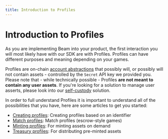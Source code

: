 ```yaml
---
title: Introduction to Profiles
---
```


# Introduction to Profiles

As you are implementing Beam into your product, the first interaction you will most likely have with our SDK are with Profiles. Profiles can have different purposes and meaning depending on your games.

Profiles are on-chain [account abstractions](https://ethereum.org/en/roadmap/account-abstraction) that possibly will, or possibly will not contain assets - controlled by the `Secret` API key we provided you. Please note that - while technically possible - Profiles **are not meant to contain any user assets**. If you're looking for a solution to manage user asserts, please look into our [self-custody](/service/introduction-player-api) solution.

In order to full understand Profiles it is important to understand all of the possibilities that you have, here are some articles to get you started:

- [Creating profiles](/service/profiles/creating-profiles): Creating profiles based on an identifier
- [Match profiles](/service/profiles/match-profiles): Match profiles (escrow-style games)
- [Minting profiles](/service/profiles/minting-profiles): For minting assets on demand
- [Treasury profiles](/service/profiles/treasury-profiles): For distributing pre-minted assets
